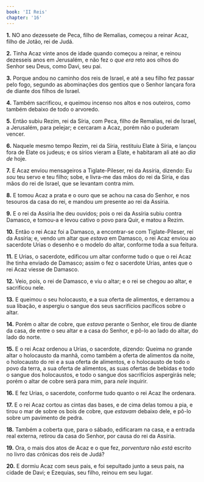 ```yaml
---
book: 'II Reis'
chapter: '16'
---
```


**1.** NO ano dezessete de Peca, filho de Remalias, começou a reinar Acaz, filho de Jotão, rei de Judá.

**2.** Tinha Acaz vinte anos de idade quando começou a reinar, e reinou dezesseis anos em Jerusalém, e não fez o *que era* reto aos olhos do Senhor seu Deus, como Davi, seu pai.

**3.** Porque andou no caminho dos reis de Israel, e até a seu filho fez passar pelo fogo, segundo as abominações dos gentios que o Senhor lançara fora de diante dos filhos de Israel.

**4.** Também sacrificou, e queimou incenso nos altos e nos outeiros, como também debaixo de todo o arvoredo.

**5.** Então subiu Rezim, rei da Síria, com Peca, filho de Remalias, rei de Israel, a Jerusalém, para pelejar; e cercaram a Acaz, porém não o puderam vencer.

**6.** Naquele mesmo tempo Rezim, rei da Síria, restituiu Elate à Síria, e lançou fora de Elate os judeus; e os sírios vieram a Elate, e habitaram ali até ao *dia de* hoje.

**7.** E Acaz enviou mensageiros a Tiglate-Pileser, rei da Assíria, dizendo: Eu *sou* teu servo e teu filho; sobe, e livra-me das mãos do rei da Síria, e das mãos do rei de Israel, que se levantam contra mim.

**8.** E tomou Acaz a prata e o ouro que se achou na casa do Senhor, e nos tesouros da casa do rei, e mandou *um* presente ao rei da Assíria.

**9.** E o rei da Assíria lhe deu ouvidos; pois o rei da Assíria subiu contra Damasco, e tomou-a e levou cativo o povo para Quir, e matou a Rezim.

**10.** Então o rei Acaz foi a Damasco, a encontrar-se com Tiglate-Pileser, rei da Assíria; e, vendo um altar que *estava* em Damasco, o rei Acaz enviou ao sacerdote Urias o desenho e o modelo do altar, conforme toda a sua feitura.

**11.** E Urias, o sacerdote, edificou um altar conforme tudo o que o rei Acaz lhe tinha enviado de Damasco; assim o fez o sacerdote Urias, antes que o rei Acaz viesse de Damasco.

**12.** Veio, pois, o rei de Damasco, e viu o altar; e o rei se chegou ao altar, e sacrificou nele.

**13.** E queimou o seu holocausto, e a sua oferta de alimentos, e derramou a sua libação, e aspergiu o sangue dos seus sacrifícios pacíficos sobre o altar.

**14.** Porém o altar de cobre, que *estava* perante o Senhor, ele tirou de diante da casa, de entre o seu altar e a casa do Senhor, e pô-lo ao lado do altar, do lado do norte.

**15.** E o rei Acaz ordenou a Urias, o sacerdote, dizendo: Queima no grande altar o holocausto da manhã, como também a oferta de alimentos da noite, o holocausto do rei e a sua oferta de alimentos, e o holocausto de todo o povo da terra, a sua oferta de alimentos, as suas ofertas de bebidas e todo o sangue dos holocaustos, e todo o sangue dos sacrifícios aspergirás nele; porém o altar de cobre será para mim, para *nele* inquirir.

**16.** E fez Urias, o sacerdote, conforme tudo quanto o rei Acaz lhe ordenara.

**17.** E o rei Acaz cortou as cintas das bases, e de cima delas tomou a pia, e tirou o mar de sobre os bois de cobre, que *estavam* debaixo dele, e pô-lo sobre um pavimento de pedra.

**18.** Também a coberta que, para o sábado, edificaram na casa, e a entrada real externa, retirou da casa do Senhor, por causa do rei da Assíria.

**19.** Ora, o mais dos atos de Acaz e o que fez, *porventura* não *está* escrito no livro das crônicas dos reis de Judá?

**20.** E dormiu Acaz com seus pais, e foi sepultado junto a seus pais, na cidade de Davi; e Ezequias, seu filho, reinou em seu lugar.
